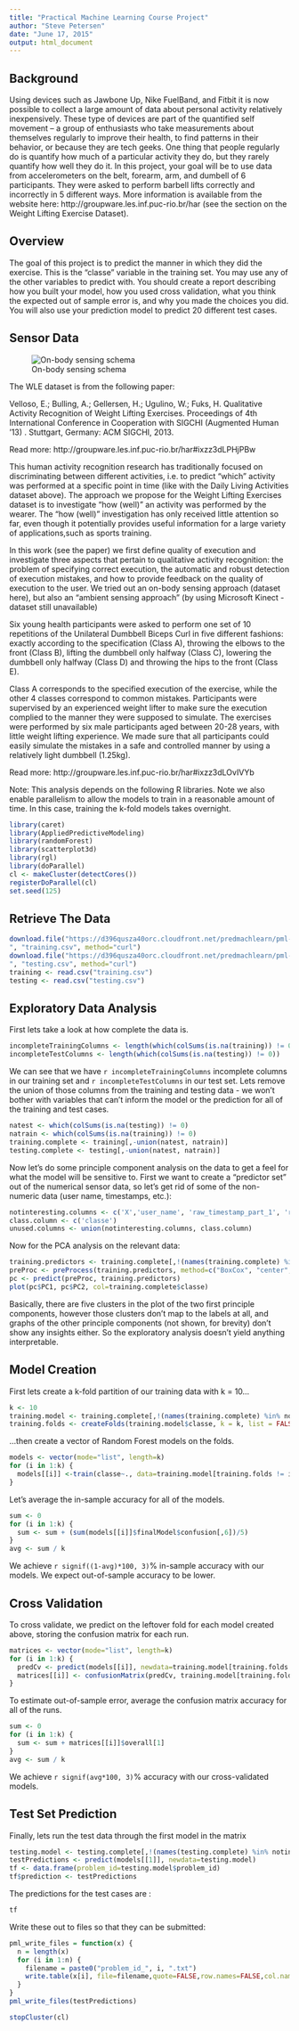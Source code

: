 ```yaml
---
title: "Practical Machine Learning Course Project"
author: "Steve Petersen"
date: "June 17, 2015"
output: html_document
---
```


## Background

Using devices such as Jawbone Up, Nike FuelBand, and Fitbit it is now possible to collect a large amount of data about personal activity relatively inexpensively. These type of devices are part of the quantified self movement – a group of enthusiasts who take measurements about themselves regularly to improve their health, to find patterns in their behavior, or because they are tech geeks. One thing that people regularly do is quantify how much of a particular activity they do, but they rarely quantify how well they do it. In this project, your goal will be to use data from accelerometers on the belt, forearm, arm, and dumbell of 6 participants. They were asked to perform barbell lifts correctly and incorrectly in 5 different ways. More information is available from the website here: http://groupware.les.inf.puc-rio.br/har (see the section on the Weight Lifting Exercise Dataset). 

## Overview

The goal of this project is to predict the manner in which they did the exercise. This is the "classe" variable in the training set. You may use any of the other variables to predict with. You should create a report describing how you built your model, how you used cross validation, what you think the expected out of sample error is, and why you made the choices you did. You will also use your prediction model to predict 20 different test cases. 


## Sensor Data


![On-body sensing schema](on-body-sensing-schema.png)

The WLE dataset is from the following paper:

Velloso, E.; Bulling, A.; Gellersen, H.; Ugulino, W.; Fuks, H. Qualitative Activity Recognition of Weight Lifting Exercises. Proceedings of 4th International Conference in Cooperation with SIGCHI (Augmented Human '13) . Stuttgart, Germany: ACM SIGCHI, 2013.

Read more: http://groupware.les.inf.puc-rio.br/har#ixzz3dLPHjPBw

This human activity recognition research has traditionally focused on discriminating between different activities, i.e. to predict "which" activity was performed at a specific point in time (like with the Daily Living Activities dataset above). The approach we propose for the Weight Lifting Exercises dataset is to investigate "how (well)" an activity was performed by the wearer. The "how (well)" investigation has only received little attention so far, even though it potentially provides useful information for a large variety of applications,such as sports training.

In this work (see the paper) we first define quality of execution and investigate three aspects that pertain to qualitative activity recognition: the problem of specifying correct execution, the automatic and robust detection of execution mistakes, and how to provide feedback on the quality of execution to the user. We tried out an on-body sensing approach (dataset here), but also an "ambient sensing approach" (by using Microsoft Kinect - dataset still unavailable)

Six young health participants were asked to perform one set of 10 repetitions of the Unilateral Dumbbell Biceps Curl in five different fashions: exactly according to the specification (Class A), throwing the elbows to the front (Class B), lifting the dumbbell only halfway (Class C), lowering the dumbbell only halfway (Class D) and throwing the hips to the front (Class E).

Class A corresponds to the specified execution of the exercise, while the other 4 classes correspond to common mistakes. Participants were supervised by an experienced weight lifter to make sure the execution complied to the manner they were supposed to simulate. The exercises were performed by six male participants aged between 20-28 years, with little weight lifting experience. We made sure that all participants could easily simulate the mistakes in a safe and controlled manner by using a relatively light dumbbell (1.25kg).

Read more: http://groupware.les.inf.puc-rio.br/har#ixzz3dLOvIVYb

Note: This analysis depends on the following R libraries. Note we also enable parallelism to allow the models to train in a reasonable amount of time.  In this case, training the k-fold models takes overnight.

```r
library(caret)
library(AppliedPredictiveModeling)
library(randomForest)
library(scatterplot3d)
library(rgl)
library(doParallel)
cl <- makeCluster(detectCores())
registerDoParallel(cl)
set.seed(125)
```

## Retrieve The Data
```r
download.file("https://d396qusza40orc.cloudfront.net/predmachlearn/pml-training.csv
", "training.csv", method="curl")
download.file("https://d396qusza40orc.cloudfront.net/predmachlearn/pml-testing.csv
", "testing.csv", method="curl")
training <- read.csv("training.csv")
testing <- read.csv("testing.csv")
```

## Exploratory Data Analysis

First lets take a look at how complete the data is.  
```r
incompleteTrainingColumns <- length(which(colSums(is.na(training)) != 0))
incompleteTestColumns <- length(which(colSums(is.na(testing)) != 0))
```
We can see that we have `r incompleteTrainingColumns` incomplete columns in our training set and `r incompleteTestColumns` in our test set.  Lets remove the union of those columns from the training and testing data - we won't bother with variables that can't inform the model or the prediction for all of the training and test cases.

```r
natest <- which(colSums(is.na(testing)) != 0)
natrain <- which(colSums(is.na(training)) != 0)
training.complete <- training[,-union(natest, natrain)]
testing.complete <- testing[,-union(natest, natrain)]
```

Now let's do some principle component analysis on the data to get a feel for what the model will be sensitive to.  First we want to create a "predictor set" out of the numerical sensor data, so let's get rid of some of the non-numeric data (user name, timestamps, etc.):

```r
notinteresting.columns <- c('X','user_name', 'raw_timestamp_part_1', 'raw_timestamp_part_2', 'cvtd_timestamp', 'new_window', 'num_window')
class.column <- c('classe')
unused.columns <- union(notinteresting.columns, class.column)
```

Now for the PCA analysis on the relevant data:
```r
training.predictors <- training.complete[,!(names(training.complete) %in% unused.columns)]
preProc <- preProcess(training.predictors, method=c("BoxCox", "center", "scale", "pca"))
pc <- predict(preProc, training.predictors)
plot(pc$PC1, pc$PC2, col=training.complete$classe)
```

Basically, there are five clusters in the plot of the two first principle components, however those clusters don't map to the labels at all, and graphs of the other principle components (not shown, for brevity) don't show any insights either.  So the exploratory analysis doesn't yield anything interpretable. 

## Model Creation

First lets create a k-fold partition of our training data with k = 10...
```r
k <- 10
training.model <- training.complete[,!(names(training.complete) %in% notinteresting.columns)]
training.folds <- createFolds(training.model$classe, k = k, list = FALSE)
```

...then create a vector of Random Forest models on the folds.

```r
models <- vector(mode="list", length=k)
for (i in 1:k) {
  models[[i]] <-train(classe~., data=training.model[training.folds != i,], method="rf")
}
```

Let's average the in-sample accuracy for all of the models.  

```r
sum <- 0
for (i in 1:k) {
  sum <- sum + (sum(models[[i]]$finalModel$confusion[,6])/5)
}
avg <- sum / k

```

We achieve `r signif((1-avg)*100, 3)`% in-sample accuracy with our models.  We expect out-of-sample accuracy to be lower.


## Cross Validation

To cross validate, we predict on the leftover fold for each model created above, storing the confusion matrix for each run.

```r
matrices <- vector(mode="list", length=k)
for (i in 1:k) {
  predCv <- predict(models[[i]], newdata=training.model[training.folds == i,])
  matrices[[i]] <- confusionMatrix(predCv, training.model[training.folds == i,]$classe)
}
```

To estimate out-of-sample error, average the confusion matrix accuracy for all of the runs.
```r
sum <- 0
for (i in 1:k) {
  sum <- sum + matrices[[i]]$overall[1]
}
avg <- sum / k
```

We achieve `r signif(avg*100, 3)`% accuracy with our cross-validated models.


## Test Set Prediction

Finally, lets run the test data through the first model in the matrix
```r
testing.model <- testing.complete[,!(names(testing.complete) %in% notinteresting.columns)]
testPredictions <- predict(models[[1]], newdata=testing.model)
tf <- data.frame(problem_id=testing.model$problem_id)
tf$prediction <- testPredictions
```

The predictions for the test cases are :

```r
tf
```

Write these out to files so that they can be submitted:

```r
pml_write_files = function(x) {
  n = length(x)
  for (i in 1:n) {
    filename = paste0("problem_id_", i, ".txt")
    write.table(x[i], file=filename,quote=FALSE,row.names=FALSE,col.names=FALSE)
  }
}
pml_write_files(testPredictions)
```


```r
stopCluster(cl)
```

